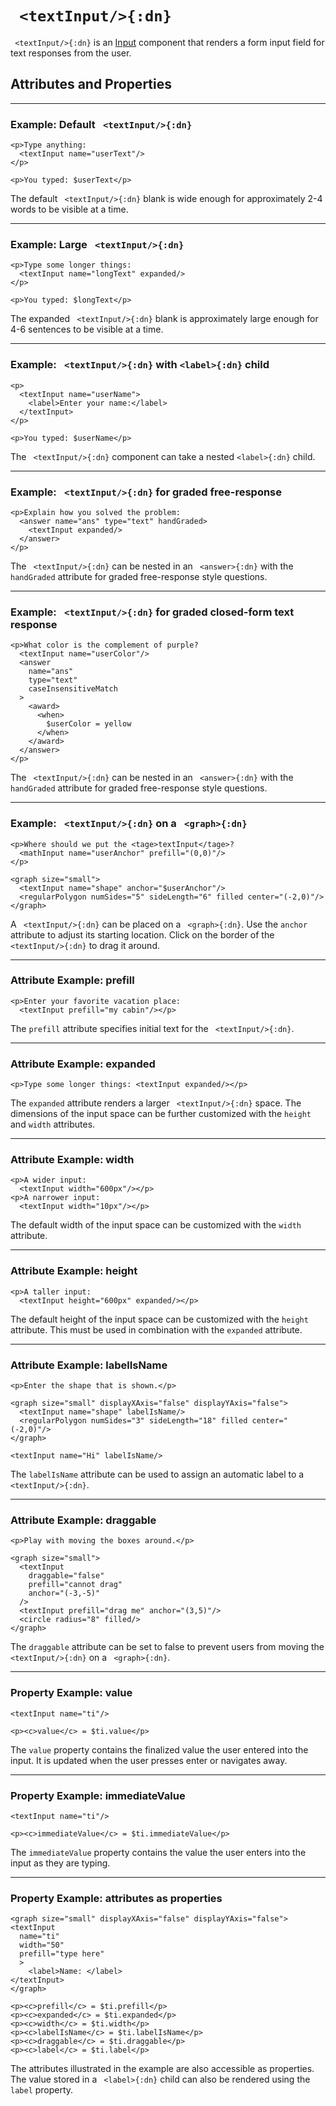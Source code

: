 

# ` <textInput/>{:dn}`


` <textInput/>{:dn}` is an [Input](../document_structure/essentialConcepts/#componentTypes)
component that renders a form input field for text responses from the user.

## Attributes and Properties 
 <AttrDisplay name='textInput'/> 
 <PropDisplay name='textInput'/>


---

### Example: Default ` <textInput/>{:dn}`


```doenet-editor-horiz
<p>Type anything: 
  <textInput name="userText"/>
</p>

<p>You typed: $userText</p>
```



The default ` <textInput/>{:dn}` blank is wide enough for approximately 2-4 words to be visible at a time.



---

### Example: Large ` <textInput/>{:dn}`


```doenet-editor-horiz
<p>Type some longer things: 
  <textInput name="longText" expanded/>
</p>

<p>You typed: $longText</p>
```



The expanded ` <textInput/>{:dn}` blank is approximately large enough for 4-6 sentences to be visible at a time.


---

### Example: ` <textInput/>{:dn}` with `<label>{:dn}` child


```doenet-editor-horiz
<p> 
  <textInput name="userName">
    <label>Enter your name:</label> 
  </textInput>
</p>

<p>You typed: $userName</p>
```



The ` <textInput/>{:dn}` component can take a nested `<label>{:dn}` child.



---

### Example: ` <textInput/>{:dn}` for graded free-response


```doenet-editor-horiz
<p>Explain how you solved the problem: 
  <answer name="ans" type="text" handGraded>
    <textInput expanded/>
  </answer>
</p>
```



The ` <textInput/>{:dn}` can be nested in an ` <answer>{:dn}` with the `handGraded` attribute for graded free-response style questions.



---

### Example: ` <textInput/>{:dn}` for graded closed-form text response


```doenet-editor-horiz
<p>What color is the complement of purple? 
  <textInput name="userColor"/>
  <answer 
    name="ans" 
    type="text"
    caseInsensitiveMatch
  >
    <award>
      <when>
        $userColor = yellow
      </when>
    </award>
  </answer>
</p>
```



The ` <textInput/>{:dn}` can be nested in an ` <answer>{:dn}` with the `handGraded` attribute for graded free-response style questions.



---

### Example: ` <textInput/>{:dn}` on a ` <graph>{:dn}`


```doenet-editor-horiz
<p>Where should we put the <tage>textInput</tage>? 
  <mathInput name="userAnchor" prefill="(0,0)"/>
</p>

<graph size="small"> 
  <textInput name="shape" anchor="$userAnchor"/>
  <regularPolygon numSides="5" sideLength="6" filled center="(-2,0)"/>
</graph>
```



A ` <textInput/>{:dn}` can be placed on a ` <graph>{:dn}`. Use the `anchor` attribute to adjust its starting location. Click on the border of the ` <textInput/>{:dn}` to drag it around.



---

### Attribute Example: prefill


```doenet-example
<p>Enter your favorite vacation place: 
  <textInput prefill="my cabin"/></p>
```



The `prefill` attribute specifies initial text for the ` <textInput/>{:dn}`.



---

### Attribute Example: expanded


```doenet-example
<p>Type some longer things: <textInput expanded/></p>
```



The `expanded` attribute renders a larger ` <textInput/>{:dn}` space. The dimensions of the input space can be further customized with the `height` and `width` attributes.



---

### Attribute Example: width


```doenet-example
<p>A wider input: 
  <textInput width="600px"/></p>
<p>A narrower input: 
  <textInput width="10px"/></p>
```



The default width of the input space can be customized with the `width` attribute.



---

### Attribute Example: height


```doenet-example
<p>A taller input: 
  <textInput height="600px" expanded/></p>
```



The default height of the input space can be customized with the `height` attribute. This must be used in combination with the `expanded` attribute.



---

### Attribute Example: labelIsName


```doenet-example
<p>Enter the shape that is shown.</p>

<graph size="small" displayXAxis="false" displayYAxis="false"> 
  <textInput name="shape" labelIsName/>
  <regularPolygon numSides="3" sideLength="18" filled center="(-2,0)"/>
</graph>

<textInput name="Hi" labelIsName/>
```



The `labelIsName` attribute can be used to assign an automatic label to a ` <textInput/>{:dn}`.



---

### Attribute Example: draggable


```doenet-example
<p>Play with moving the boxes around.</p>

<graph size="small"> 
  <textInput 
    draggable="false" 
    prefill="cannot drag" 
    anchor="(-3,-5)"
  />
  <textInput prefill="drag me" anchor="(3,5)"/>
  <circle radius="8" filled/>
</graph>
```



The `draggable` attribute can be set to false to prevent users from moving the ` <textInput/>{:dn}` on a ` <graph>{:dn}`.



---

### Property Example: value


```doenet-editor-horiz
<textInput name="ti"/>

<p><c>value</c> = $ti.value</p>
```



The `value` property contains the finalized value the user entered into the input.  It is updated when the user presses enter or navigates away.



---

### Property Example: immediateValue


```doenet-editor-horiz
<textInput name="ti"/>

<p><c>immediateValue</c> = $ti.immediateValue</p>
```



The `immediateValue` property contains the value the user enters into the input as they are typing.


---

### Property Example: attributes as properties


```doenet-editor-horiz
<graph size="small" displayXAxis="false" displayYAxis="false">
<textInput 
  name="ti" 
  width="50" 
  prefill="type here"
  >
    <label>Name: </label>
</textInput>
</graph>

<p><c>prefill</c> = $ti.prefill</p>
<p><c>expanded</c> = $ti.expanded</p>
<p><c>width</c> = $ti.width</p>
<p><c>labelIsName</c> = $ti.labelIsName</p>
<p><c>draggable</c> = $ti.draggable</p>
<p><c>label</c> = $ti.label</p>
```



The attributes illustrated in the example are also accessible as properties. The value stored in a ` <label>{:dn}` child can also be rendered using the `label` property.


